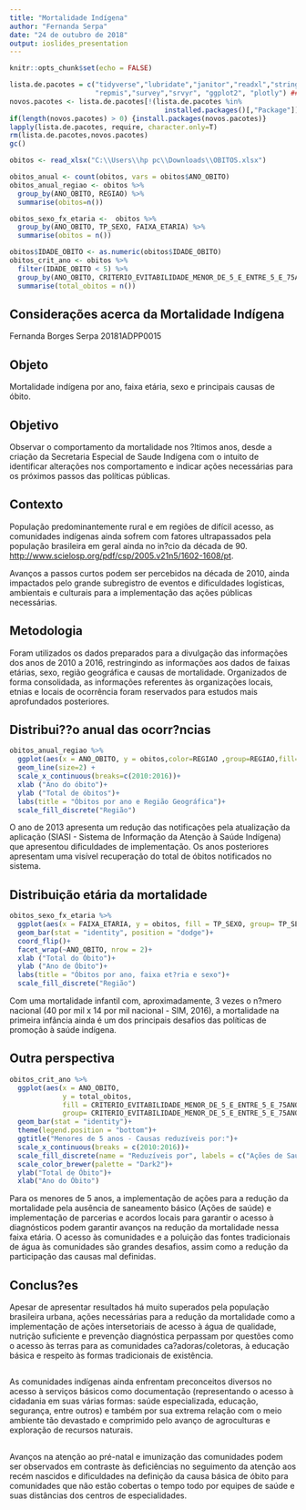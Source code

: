 ---
title: "Mortalidade Indígena"
author: "Fernanda Serpa"
date: "24 de outubro de 2018"
output: ioslides_presentation
---

```{r setup, include=FALSE}
knitr::opts_chunk$set(echo = FALSE)

lista.de.pacotes = c("tidyverse","lubridate","janitor","readxl","stringr",
                     "repmis","survey","srvyr", "ggplot2", "plotly") ## Slide with R Output) # escreva a lista de pacotes
novos.pacotes <- lista.de.pacotes[!(lista.de.pacotes %in%
                                      installed.packages()[,"Package"])]
if(length(novos.pacotes) > 0) {install.packages(novos.pacotes)}
lapply(lista.de.pacotes, require, character.only=T)
rm(lista.de.pacotes,novos.pacotes)
gc()

obitos <- read_xlsx("C:\\Users\\hp pc\\Downloads\\OBITOS.xlsx")

obitos_anual <- count(obitos, vars = obitos$ANO_OBITO)
obitos_anual_regiao <- obitos %>% 
  group_by(ANO_OBITO, REGIAO) %>%
  summarise(obitos=n())

obitos_sexo_fx_etaria <-  obitos %>% 
  group_by(ANO_OBITO, TP_SEXO, FAIXA_ETARIA) %>% 
  summarise(obitos = n())

obitos$IDADE_OBITO <- as.numeric(obitos$IDADE_OBITO)
obitos_crit_ano <- obitos %>% 
  filter(IDADE_OBITO < 5) %>%
  group_by(ANO_OBITO, CRITERIO_EVITABILIDADE_MENOR_DE_5_E_ENTRE_5_E_75ANOS) %>% 
  summarise(total_obitos = n())


```
## Considerações acerca da Mortalidade Indígena


Fernanda Borges Serpa
20181ADPP0015


## Objeto

Mortalidade indígena por ano, faixa etária, sexo e principais causas de óbito. 


## Objetivo

Observar o comportamento da mortalidade nos ?ltimos anos, desde a criação da Secretaria Especial de Saude Indígena com o intuito de identificar alterações nos comportamento e indicar ações necessárias para os próximos passos das políticas públicas. 


## Contexto

População predominantemente rural e em regiões de difícil acesso, as comunidades indígenas ainda sofrem com fatores ultrapassados pela população brasileira em geral ainda no in?cio da década de 90.  
<http://www.scielosp.org/pdf/csp/2005.v21n5/1602-1608/pt>.

Avanços a passos curtos podem ser percebidos na década de 2010, ainda impactados pelo grande subregistro de eventos e dificuldades logísticas, ambientais e culturais para a implementação das ações públicas necessárias. 

## Metodologia

Foram utilizados os dados preparados para a divulgação das informações dos anos de 2010 a 2016, restringindo as informações aos dados de faixas etárias, sexo, região geográfica e causas de mortalidade. Organizados de forma consolidada, as informações referentes às organizações locais, etnias e locais de ocorrência foram reservados para estudos mais aprofundados posteriores.  


## Distribui??o anual das ocorr?ncias

```{r obitos_anual_regiao, echo=TRUE}
obitos_anual_regiao %>%
  ggplot(aes(x = ANO_OBITO, y = obitos,color=REGIAO ,group=REGIAO,fill=REGIAO)) +
  geom_line(size=2) + 
  scale_x_continuous(breaks=c(2010:2016))+
  xlab ("Ano do óbito")+
  ylab ("Total de óbitos")+
  labs(title = "Óbitos por ano e Região Geográfica")+
  scale_fill_discrete("Região")


```
O ano de 2013 apresenta um redução das notificações pela atualização da aplicação (SIASI - Sistema de Informação da Atenção à Saúde Indígena) que apresentou dificuldades de implementação. Os anos posteriores apresentam uma visível recuperação do total de óbitos notificados no sistema. 

## Distribuição etária da mortalidade

```{r obitos_sexo_fx_etaria, echo = TRUE}
obitos_sexo_fx_etaria %>% 
  ggplot(aes(x = FAIXA_ETARIA, y = obitos, fill = TP_SEXO, group= TP_SEXO))+
  geom_bar(stat = "identity", position = "dodge")+
  coord_flip()+
  facet_wrap(~ANO_OBITO, nrow = 2)+
  xlab ("Total do Óbito")+
  ylab ("Ano de Óbito")+
  labs(title = "Óbitos por ano, faixa et?ria e sexo")+
  scale_fill_discrete("Região")
```
Com uma mortalidade infantil com, aproximadamente, 3 vezes o n?mero nacional (40 por mil x 14 por mil nacional - SIM, 2016), a mortalidade na primeira infância ainda é um dos principais desafios das políticas de promoção à saúde indígena. 


## Outra perspectiva

```{r obitos_crit_ano, echo = TRUE}
obitos_crit_ano %>% 
  ggplot(aes(x = ANO_OBITO,
             y = total_obitos,
             fill = CRITERIO_EVITABILIDADE_MENOR_DE_5_E_ENTRE_5_E_75ANOS,
             group= CRITERIO_EVITABILIDADE_MENOR_DE_5_E_ENTRE_5_E_75ANOS))+
  geom_bar(stat = "identity")+
  theme(legend.position = "bottom")+
  ggtitle("Menores de 5 anos - Causas reduzíveis por:")+
  scale_x_continuous(breaks = c(2010:2016))+
  scale_fill_discrete(name = "Reduzíveis por", labels = c("Ações de Saúde", "Acesso Diagn/Tratam", "Imunoprevenção", "Atenção à gestação", "Atenção ao Parto", "Atenção ao RN", "Demais", "Mal Definidas"))+
  scale_color_brewer(palette = "Dark2")+
  ylab("Total de Óbito")+
  xlab("Ano do Óbito")
```
Para os menores de 5 anos, a implementação de ações para a redução da mortalidade pela ausência de saneamento básico (Ações de saúde) e implementação de parcerias e acordos locais para garantir o acesso à diagnósticos podem garantir avanços na redução da mortalidade nessa faixa etária. O acesso às comunidades e a poluição das fontes tradicionais de água às comunidades são grandes desafios, assim como a redução da participação das causas mal definidas. 


## Conclus?es

Apesar de apresentar resultados há muito superados pela população brasileira urbana, ações necessárias para a redução da mortalidade como a implementação de ações intersetoriais de acesso à água de qualidade, nutrição suficiente e prevenção diagnóstica perpassam por questões como o acesso às terras para as comunidades ca?adoras/coletoras, à educação básica e respeito às formas tradicionais de existência.

## 
As comunidades indígenas ainda enfrentam preconceitos diversos no acesso à serviços básicos como documentação (representando o acesso à cidadania em suas várias formas: saúde especializada, educação, segurança, entre outros) e também por sua extrema relação com o meio ambiente tão devastado e comprimido pelo avanço de agroculturas e exploração de recursos naturais.

## 
Avanços na atenção ao pré-natal e imunização das comunidades podem ser observados em contraste às deficiências no seguimento da atenção aos recém nascidos e dificuldades na definição da causa básica de óbito para comunidades que não estão cobertas o tempo todo por equipes de saúde e suas distâncias dos centros de especialidades. 
